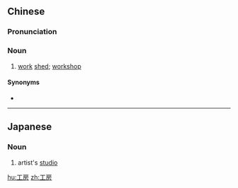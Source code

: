 ==Chinese==
{{zh-forms}}

===Pronunciation===
{{zh-pron
|m=gōngfáng
|c=gung1 fong4-2
|cat=n
}}

===Noun===
{{zh-noun}}

# [[work]] [[shed]]; [[workshop]]

====Synonyms====
* {{zh-l|工棚}}

----

==Japanese==
{{ja-kanjitab|工|房}}

===Noun===
{{ja-noun|こうぼう}}

# artist's [[studio]]

[[hu:工房]]
[[zh:工房]]